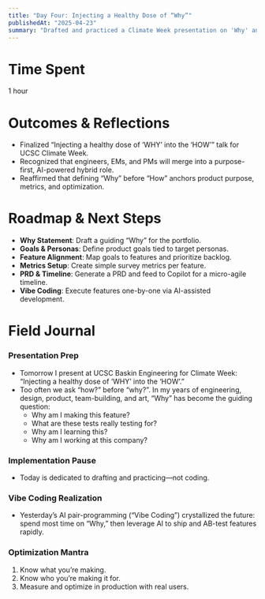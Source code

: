 ```yaml
---
title: "Day Four: Injecting a Healthy Dose of “Why”"
publishedAt: "2025-04-23"
summary: "Drafted and practiced a Climate Week presentation on 'Why' and mapped out a micro-agile, AI-driven roadmap."
---
```


# Time Spent  
1 hour

# Outcomes & Reflections
- Finalized “Injecting a healthy dose of ‘WHY’ into the ‘HOW’” talk for UCSC Climate Week.  
- Recognized that engineers, EMs, and PMs will merge into a purpose-first, AI-powered hybrid role.  
- Reaffirmed that defining “Why” before “How” anchors product purpose, metrics, and optimization.

# Roadmap & Next Steps
- **Why Statement**: Draft a guiding “Why” for the portfolio.  
- **Goals & Personas**: Define product goals tied to target personas.  
- **Feature Alignment**: Map goals to features and prioritize backlog.  
- **Metrics Setup**: Create simple survey metrics per feature.  
- **PRD & Timeline**: Generate a PRD and feed to Copilot for a micro-agile timeline.  
- **Vibe Coding**: Execute features one-by-one via AI-assisted development.

# Field Journal
### Presentation Prep
- Tomorrow I present at UCSC Baskin Engineering for Climate Week: “Injecting a healthy dose of ‘WHY’ into the ‘HOW’.”  
- Too often we ask “how?” before “why?”. In my years of engineering, design, product, team-building, and art, “Why” has become the guiding question:
  - Why am I making this feature?  
  - What are these tests really testing for?  
  - Why am I learning this?  
  - Why am I working at this company?

### Implementation Pause
- Today is dedicated to drafting and practicing—not coding.

### Vibe Coding Realization
- Yesterday’s AI pair-programming (“Vibe Coding”) crystallized the future: spend most time on “Why,” then leverage AI to ship and AB-test features rapidly.

### Optimization Mantra
1. Know what you’re making.  
2. Know who you’re making it for.  
3. Measure and optimize in production with real users.